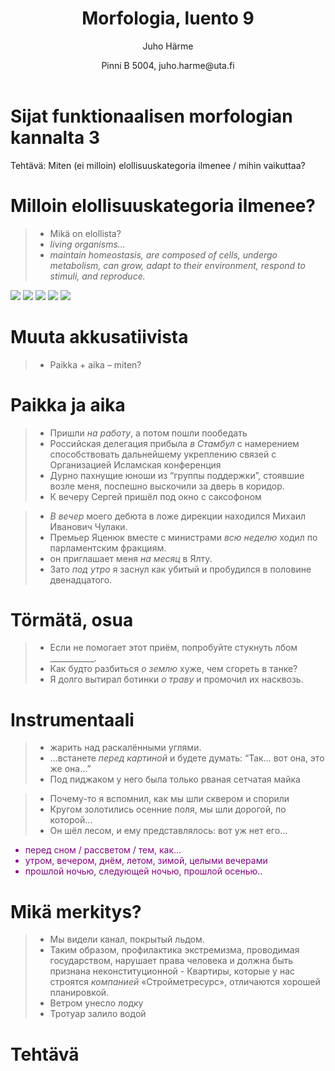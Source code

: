 % Morfologia, luento 9
% Juho Härme
% Pinni B 5004, juho.harme@uta.fi


# Sijat funktionaalisen morfologian kannalta 3

Tehtävä: Miten (ei milloin) elollisuuskategoria ilmenee / mihin vaikuttaa?

<!-- Kootaan taululle -->

# Milloin elollisuuskategoria ilmenee?

>- Mikä on elollista?
>- *living organisms...*
>- *maintain homeostasis, are composed of cells, undergo metabolism, can
grow, adapt to their environment, respond to stimuli, and reproduce.*

<article class='imgcont'>

<img src='http://www.livescience.com/images/i/000/037/160/i02/bacteria-generic-130823.jpg' class='incremental'>
<img src='http://www.colady.ru/wp-content/uploads/2013/05/polikistoz.jpg' class='incremental'>
<img src='http://szaopressa.ru/wp-content/uploads/2016/03/7676678.jpg' class='incremental'>
<img src='http://www.clipartkid.com/images/21/numbers-clip-art-royalty-free-numbers-clipart-illustration-225959-jpg-o9dbNe-clipart.jpg' class='incremental'>
<img src='http://www.clipartbest.com/cliparts/MTL/LzG/MTLLzGp6c.jpeg' class='incremental'>

</article>

<!-- aukkoTEHTÄVÄ elollisuudesta -->

# Muuta akkusatiivista

>- Paikka + aika -- miten?

# Paikka ja aika

<article class='vinx' style='color:darkblue;'>
>- Пришли *на работу*, а потом пошли пообедать
>- Российская делегация прибыла *в Стамбул* с намерением способствовать дальнейшему укреплению связей с Организацией Исламская конференция
>- Дурно пахнущие юноши из "группы поддержки", стоявшие возле меня, поспешно выскочили за дверь в коридор. 
>- К вечеру Сергей пришёл под окно с саксофоном
</article>

<article class='vinx' style='color:green;'>
>- *В вечер* моего дебюта в ложе дирекции находился Михаил Иванович Чулаки.
>- Премьер Яценюк вместе с министрами *всю неделю* ходил по парламентским фракциям.
>- он приглашает меня *на месяц* в Ялту.
>- Зато *под утро* я заснул как убитый и пробудился в половине двенадцатого.
</article>


# Törmätä, osua

>- Если не помогает этот приём, попробуйте стукнуть лбом ___________.
>- Как будто разбиться *о землю* хуже, чем сгореть в танке?
>- Я долго вытирал ботинки *о траву* и промочил их насквозь.


# Instrumentaali

<!-- TEKSTI INSTRUmentaalista -->

<article class='vinx' style='color:aliceblue;'>
>- жарить над раскалёнными углями.
>-  ...встанете *перед картиной* и будете думать: "Так… вот она, это же она…"
>- Под пиджаком у него была только рваная сетчатая майка
</article>

<article class='vinx' style='color:purple;'>
>- Почему-то я вспомнил, как мы шли сквером и спорили
>- Кругом золотились осенние поля, мы шли дорогой, по которой...
>- Он шёл лесом, и ему представлялось: вот уж нет его...
</article>

<article class='vinx' style='color:purple;'>
- перед сном / рассветом / тем, как...
- утром, вечером, днём, летом, зимой, целыми вечерами
- прошлой ночью, следующей ночью, прошлой осенью..
</article>

# Mikä merkitys?

<article class='vinx' style='color:darkred;'>
>- Мы видели канал, покрытый льдом.
>- Таким образом, профилактика экстремизма, проводимая государством, нарушает права человека и должна быть признана неконституционной - Квартиры, которые у нас строятся *компанией* «Стройметресурс», отличаются хорошей планировкой.
>- Ветром унесло лодку
>- Тротуар залило водой
</article>

# Tehtävä

<!--  TÄSTÄ JATKETAAN 4.10. -->

<!--  aukkotehtävä, jossa pitää täyttää prepositio + substantiivi / pelkkä substantiivi-->
<!--  pandoc -f markdown -s luento9.Rmd -t slideous -o luento9.html --self-contained --include-in-header=fontheader.html --smart -->
